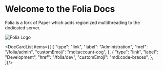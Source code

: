 
# Welcome to the Folia Docs

Folia is a fork of Paper which adds regionized multithreading to the dedicated server.

![Folia Logo](/img/folia.png)

<DocCardList items={[
  {
    "type": "link",
    "label": "Administration",
    "href": "/folia/admin",
    "customEmoji": "mdi:account-cog",
  },
  {
    "type": "link",
    "label": "Development",
    "href": "/folia/dev",
    "customEmoji": "mdi:code-braces",
  },
]}/>
